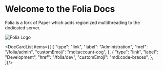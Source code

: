 
# Welcome to the Folia Docs

Folia is a fork of Paper which adds regionized multithreading to the dedicated server.

![Folia Logo](/img/folia.png)

<DocCardList items={[
  {
    "type": "link",
    "label": "Administration",
    "href": "/folia/admin",
    "customEmoji": "mdi:account-cog",
  },
  {
    "type": "link",
    "label": "Development",
    "href": "/folia/dev",
    "customEmoji": "mdi:code-braces",
  },
]}/>
